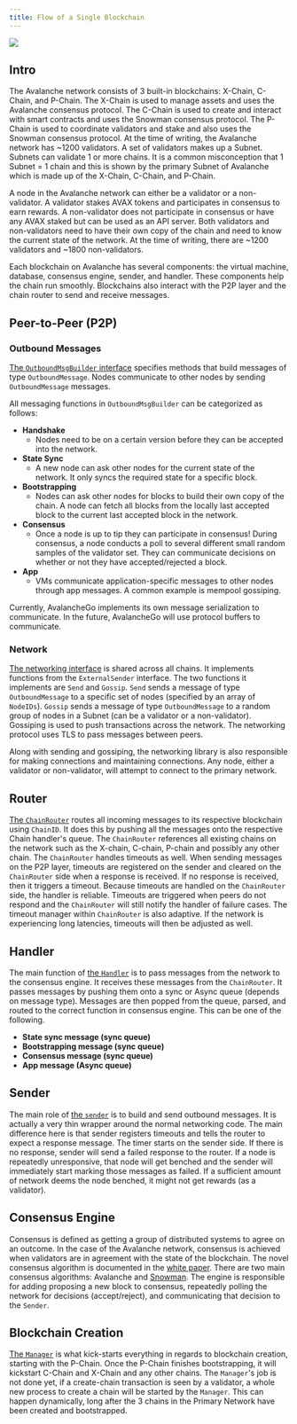 ```yaml
---
title: Flow of a Single Blockchain
---
```

![](/images/flow1.png)

Intro[​](#intro "Direct link to heading")
-----------------------------------------

The Avalanche network consists of 3 built-in blockchains: X-Chain, C-Chain, and P-Chain. The X-Chain is used to manage assets and uses the Avalanche consensus protocol. The C-Chain is used to create and interact with smart contracts and uses the Snowman consensus protocol. The P-Chain is used to coordinate validators and stake and also uses the Snowman consensus protocol. At the time of writing, the Avalanche network has ~1200 validators. A set of validators makes up a Subnet. Subnets can validate 1 or more chains. It is a common misconception that 1 Subnet = 1 chain and this is shown by the primary Subnet of Avalanche which is made up of the X-Chain, C-Chain, and P-Chain.

A node in the Avalanche network can either be a validator or a non-validator. A validator stakes AVAX tokens and participates in consensus to earn rewards. A non-validator does not participate in consensus or have any AVAX staked but can be used as an API server. Both validators and non-validators need to have their own copy of the chain and need to know the current state of the network. At the time of writing, there are ~1200 validators and ~1800 non-validators.

Each blockchain on Avalanche has several components: the virtual machine, database, consensus engine, sender, and handler. These components help the chain run smoothly. Blockchains also interact with the P2P layer and the chain router to send and receive messages.

Peer-to-Peer (P2P)[​](#peer-to-peer-p2p "Direct link to heading")
-----------------------------------------------------------------

### Outbound Messages[​](#outbound-messages "Direct link to heading")

[The `OutboundMsgBuilder` interface](https://github.com/ava-labs/avalanchego/blob/master/message/outbound_msg_builder.go) specifies methods that build messages of type `OutboundMessage`. Nodes communicate to other nodes by sending `OutboundMessage` messages.

All messaging functions in `OutboundMsgBuilder` can be categorized as follows:

*   **Handshake**
    *   Nodes need to be on a certain version before they can be accepted into the network.
*   **State Sync**
    *   A new node can ask other nodes for the current state of the network. It only syncs the required state for a specific block.
*   **Bootstrapping**
    *   Nodes can ask other nodes for blocks to build their own copy of the chain. A node can fetch all blocks from the locally last accepted block to the current last accepted block in the network.
*   **Consensus**
    *   Once a node is up to tip they can participate in consensus! During consensus, a node conducts a poll to several different small random samples of the validator set. They can communicate decisions on whether or not they have accepted/rejected a block.
*   **App**
    *   VMs communicate application-specific messages to other nodes through app messages. A common example is mempool gossiping.

Currently, AvalancheGo implements its own message serialization to communicate. In the future, AvalancheGo will use protocol buffers to communicate.

### Network[​](#network "Direct link to heading")

[The networking interface](https://github.com/ava-labs/avalanchego/blob/master/network/network.go) is shared across all chains. It implements functions from the `ExternalSender` interface. The two functions it implements are `Send` and `Gossip`. `Send` sends a message of type `OutboundMessage` to a specific set of nodes (specified by an array of `NodeIDs`). `Gossip` sends a message of type `OutboundMessage` to a random group of nodes in a Subnet (can be a validator or a non-validator). Gossiping is used to push transactions across the network. The networking protocol uses TLS to pass messages between peers.

Along with sending and gossiping, the networking library is also responsible for making connections and maintaining connections. Any node, either a validator or non-validator, will attempt to connect to the primary network.

Router[​](#router "Direct link to heading")
-------------------------------------------

[The `ChainRouter`](https://github.com/ava-labs/avalanchego/blob/master/snow/networking/router/chain_router.go) routes all incoming messages to its respective blockchain using `ChainID`. It does this by pushing all the messages onto the respective Chain handler's queue. The `ChainRouter` references all existing chains on the network such as the X-chain, C-chain, P-chain and possibly any other chain. The `ChainRouter` handles timeouts as well. When sending messages on the P2P layer, timeouts are registered on the sender and cleared on the `ChainRouter` side when a response is received. If no response is received, then it triggers a timeout. Because timeouts are handled on the `ChainRouter` side, the handler is reliable. Timeouts are triggered when peers do not respond and the `ChainRouter` will still notify the handler of failure cases. The timeout manager within `ChainRouter` is also adaptive. If the network is experiencing long latencies, timeouts will then be adjusted as well.

Handler[​](#handler "Direct link to heading")
---------------------------------------------

The main function of [the `Handler`](https://github.com/ava-labs/avalanchego/blob/master/snow/networking/handler/handler.go) is to pass messages from the network to the consensus engine. It receives these messages from the `ChainRouter`. It passes messages by pushing them onto a sync or Async queue (depends on message type). Messages are then popped from the queue, parsed, and routed to the correct function in consensus engine. This can be one of the following.

*   **State sync message (sync queue)**
*   **Bootstrapping message (sync queue)**
*   **Consensus message (sync queue)**
*   **App message (Async queue)**

Sender[​](#sender "Direct link to heading")
-------------------------------------------

The main role of [the `sender`](https://github.com/ava-labs/avalanchego/blob/master/snow/networking/sender/sender.go) is to build and send outbound messages. It is actually a very thin wrapper around the normal networking code. The main difference here is that sender registers timeouts and tells the router to expect a response message. The timer starts on the sender side. If there is no response, sender will send a failed response to the router. If a node is repeatedly unresponsive, that node will get benched and the sender will immediately start marking those messages as failed. If a sufficient amount of network deems the node benched, it might not get rewards (as a validator).

Consensus Engine[​](#consensus-engine "Direct link to heading")
---------------------------------------------------------------

Consensus is defined as getting a group of distributed systems to agree on an outcome. In the case of the Avalanche network, consensus is achieved when validators are in agreement with the state of the blockchain. The novel consensus algorithm is documented in the [white paper](https://assets.website-files.com/5d80307810123f5ffbb34d6e/6009805681b416f34dcae012_Avalanche%20Consensus%20Whitepaper.pdf). There are two main consensus algorithms: Avalanche and [Snowman](https://github.com/ava-labs/avalanchego/blob/master/snow/consensus/snowman/consensus.go). The engine is responsible for adding proposing a new block to consensus, repeatedly polling the network for decisions (accept/reject), and communicating that decision to the `Sender`.

Blockchain Creation[​](#blockchain-creation "Direct link to heading")
---------------------------------------------------------------------

[The `Manager`](https://github.com/ava-labs/avalanchego/blob/master/chains/manager.go) is what kick-starts everything in regards to blockchain creation, starting with the P-Chain. Once the P-Chain finishes bootstrapping, it will kickstart C-Chain and X-Chain and any other chains. The `Manager`'s job is not done yet, if a create-chain transaction is seen by a validator, a whole new process to create a chain will be started by the `Manager`. This can happen dynamically, long after the 3 chains in the Primary Network have been created and bootstrapped.